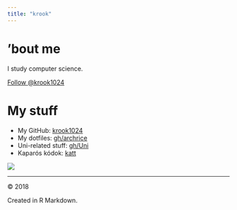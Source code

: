```yaml
---
title: "krook"
---
```



<div class="row">

<div class="col-md-9">
# 'bout me

I study computer science.

<a class="github-button" href="https://github.com/krook1024" data-size="large" aria-label="Follow @krook1024 on GitHub">Follow @krook1024</a>

# My stuff

+ My GitHub: [krook1024](https://github.com/krook1024)
+ My dotfiles: [gh/archrice](https://github.com/krook1024/archrice/)
+ Uni-related stuff: [gh/Uni](https://github.com/krook1024/Uni)
+ Kaparós kódok: [katt](kaparos.html)
</div>


<div class="col-md-3">![](shrek.png)</div>
</div>

--------

&copy; 2018

Created in R Markdown.
